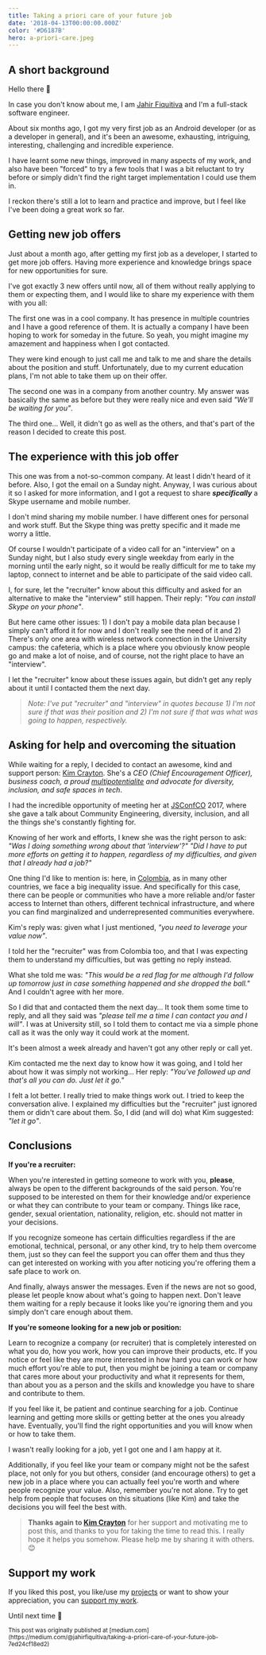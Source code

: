 ```yaml
---
title: Taking a priori care of your future job
date: '2018-04-13T00:00:00.000Z'
color: '#D6187B'
hero: a-priori-care.jpeg
---
```


## A short background

Hello there 👋

In case you don't know about me, I am [Jahir Fiquitiva](/about) and I'm a full-stack software engineer.

About six months ago, I got my very first job as an Android developer (or as a developer in general), and it's been an awesome, exhausting, intriguing, interesting, challenging and incredible experience.

I have learnt some new things, improved in many aspects of my work, and also have been "forced" to try a few tools that I was a bit reluctant to try before or simply didn't find the right target implementation I could use them in.

I reckon there's still a lot to learn and practice and improve, but I feel like I've been doing a great work so far.

## Getting new job offers

Just about a month ago, after getting my first job as a developer, I started to get more job offers. Having more experience and knowledge brings space for new opportunities for sure.

I've got exactly 3 new offers until now, all of them without really applying to them or expecting them, and I would like to share my experience with them with you all:

The first one was in a cool company. It has presence in multiple countries and I have a good reference of them. It is actually a company I have been hoping to work for someday in the future. So yeah, you might imagine my amazement and happiness when I got contacted.

They were kind enough to just call me and talk to me and share the details about the position and stuff. Unfortunately, due to my current education plans, I'm not able to take them up on their offer.

The second one was in a company from another country. My answer was basically the same as before but they were really nice and even said _"We'll be waiting for you"_.

The third one… Well, it didn't go as well as the others, and that's part of the reason I decided to create this post.

## The experience with this job offer

This one was from a not-so-common company. At least I didn't heard of it before. Also, I got the email on a Sunday night. Anyway, I was curious about it so I asked for more information, and I got a request to share **_specifically_** a Skype username and mobile number.

I don't mind sharing my mobile number. I have different ones for personal and work stuff. But the Skype thing was pretty specific and it made me worry a little.

Of course I wouldn't participate of a video call for an "interview" on a Sunday night, but I also study every single weekday from early in the morning until the early night, so it would be really difficult for me to take my laptop, connect to internet and be able to participate of the said video call.

I, for sure, let the "recruiter" know about this difficulty and asked for an alternative to make the "interview" still happen. Their reply: _"You can install Skype on your phone"_.

But here came other issues: 1) I don't pay a mobile data plan because I simply can't afford it for now and I don't really see the need of it and 2) There's only one area with wireless network connection in the University campus: the cafeteria, which is a place where you obviously know people go and make a lot of noise, and of course, not the right place to have an "interview".

I let the "recruiter" know about these issues again, but didn't get any reply about it until I contacted them the next day.

> _Note: I've put "recruiter" and "interview" in quotes because 1) I'm not sure if that was their position and 2) I'm not sure if that was what was going to happen, respectively._

## Asking for help and overcoming the situation

While waiting for a reply, I decided to contact an awesome, kind and support person: [Kim Crayton](https://twitter.com/KimCrayton1). She's a _CEO (Chief Encouragement Officer), business coach, a proud [multipotentialite](http://puttylike.com/terminology/) and advocate for diversity, inclusion, and safe spaces in tech_.

I had the incredible opportunity of meeting her at [JSConfCO](https://jsconf.co/) 2017, where she gave a talk about Community Engineering, diversity, inclusion, and all the things she's constantly fighting for.

Knowing of her work and efforts, I knew she was the right person to ask: _"Was I doing something wrong about that 'interview'?" "Did I have to put more efforts on getting it to happen, regardless of my difficulties, and given that I already had a job?"_

One thing I'd like to mention is: here, in [Colombia](https://www.youtube.com/watch?v=rTsPaAIJdnw), as in many other countries, we face a big inequality issue. And specifically for this case, there can be people or communities who have a more reliable and/or faster access to Internet than others, different technical infrastructure, and where you can find marginalized and underrepresented communities everywhere.

Kim's reply was: given what I just mentioned, _"you need to leverage your value now"_.

I told her the "recruiter" was from Colombia too, and that I was expecting them to understand my difficulties, but was getting no reply instead.

What she told me was: _"This would be a red flag for me although I'd follow up tomorrow just in case something happened and she dropped the ball."_ And I couldn't agree with her more.

So I did that and contacted them the next day… It took them some time to reply, and all they said was _"please tell me a time I can contact you and I will"_. I was at University still, so I told them to contact me via a simple phone call as it was the only way it could work at the moment.

It's been almost a week already and haven't got any other reply or call yet.

Kim contacted me the next day to know how it was going, and I told her about how it was simply not working… Her reply: _"You've followed up and that's all you can do. Just let it go."_

I felt a lot better. I really tried to make things work out. I tried to keep the conversation alive. I explained my difficulties but the "recruiter" just ignored them or didn't care about them. So, I did (and will do) what Kim suggested: _"let it go"_.

## Conclusions

<strong className="mt-12 -mb-4">If you're a recruiter:</strong>

When you're interested in getting someone to work with you, **please**, always be open to the different backgrounds of the said person. You're supposed to be interested on them for their knowledge and/or experience or what they can contribute to your team or company. Things like race, gender, sexual orientation, nationality, religion, etc. should not matter in your decisions.

If you recognize someone has certain difficulties regardless if the are emotional, technical, personal, or any other kind, try to help them overcome them, just so they can feel the support you can offer them and thus they can get interested on working with you after noticing you're offering them a safe place to work on.

And finally, always answer the messages. Even if the news are not so good, please let people know about what's going to happen next. Don't leave them waiting for a reply because it looks like you're ignoring them and you simply don't care enough about them.

<strong className="mt-12 -mb-4">
  If you're someone looking for a new job or position:
</strong>

Learn to recognize a company (or recruiter) that is completely interested on what you do, how you work, how you can improve their products, etc. If you notice or feel like they are more interested in how hard you can work or how much effort you're able to put, then you might be joining a team or company that cares more about your productivity and what it represents for them, than about you as a person and the skills and knowledge you have to share and contribute to them.

If you feel like it, be patient and continue searching for a job. Continue learning and getting more skills or getting better at the ones you already have. Eventually, you'll find the right opportunities and you will know when or how to take them.

I wasn't really looking for a job, yet I got one and I am happy at it.

Additionally, if you feel like your team or company might not be the safest place, not only for you but others, consider (and encourage others) to get a new job in a place where you can actually feel you're worth and where people recognize your value. Also, remember you're not alone. Try to get help from people that focuses on this situations (like Kim) and take the decisions you will feel the best with.

> **Thanks again to [Kim Crayton](https://twitter.com/KimCrayton1)** for her support and motivating me to post this, and thanks to you for taking the time to read this. I really hope it helps you somehow. Please help me by sharing it with others. 😊

## Support my work

If you liked this post, you like/use my [projects](/projects) or want to show your appreciation, you can [support my work](/donate).

Until next time 👋

<small className="mt-12 text-3xs text-tertiary-txt">
  This post was originally published at
  [medium.com](https://medium.com/@jahirfiquitiva/taking-a-priori-care-of-your-future-job-7ed24cf18ed2)
</small>
